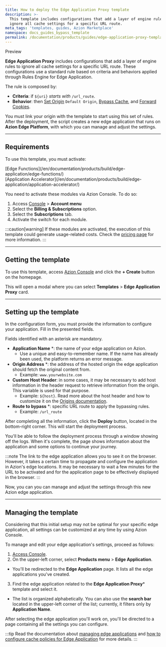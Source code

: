```yaml
---
title: How to deploy the Edge Application Proxy template
description: >-
  This template includes configurations that add a layer of engine rules to
  ignore all cache settings for a specific URL route.
meta_tags: 'templates, guides, Azion Marketplace'
namespace: docs_guides_bypass_template
permalink: /documentation/products/guides/edge-application-proxy-template/
---
```



<Tag severity="info" client:only="vue">
Preview
</Tag>

**Edge Application Proxy** includes configurations that add a layer of engine rules to ignore all cache settings for a specific URL route. These configurations use a standard rule based on criteria and behaviors applied through Rules Engine for Edge Application.

The rule is composed by:

- **Criteria**: if `${uri}` *starts with* `/url_route`.
- **Behavior**: then [Set Origin](/en/documentation/products/build/edge-application/rules-engine/#set-origin) `Default Origin`, [Bypass Cache](/en/documentation/products/build/edge-application/rules-engine/#bypass-cache), and [Forward Cookies](/en/documentation/products/build/edge-application/rules-engine/#forward-cookies).

You must link your origin with the template to start using this set of rules. After the deployment, the script creates a new edge application that runs on **Azion Edge Platform**, with which you can manage and adjust the settings. 

---

## Requirements

To use this template, you must activate:

<Tag severity="info" client:only="vue">
[Edge Functions](/en/documentation/products/build/edge-application/edge-functions/)
</Tag><br/>
<Tag severity="info" client:only="vue">
[Application Accelerator](/en/documentation/products/build/edge-application/application-accelerator/)
</Tag>

You need to activate these modules via Azion Console. To do so:

1. Access [Console](/en/documentation/products/guides/how-to-access-azion-console/) > **Account menu**
2. Select the **Billing & Subscriptions** option.
3. Select the **Subscriptions** tab.
4. Activate the switch for each module.

:::caution[warning]
If these modules are activated, the execution of this template could generate usage-related costs. Check the [pricing page](/en/documentation/products/pricing/) for more information.
:::

---

## Getting the template

To use this template, access [Azion Console](/en/documentation/products/guides/how-to-access-azion-console/) and click the **+ Create** button on the homepage.

This will open a modal where you can select **Templates** > **Edge Application Proxy** card.

---

## Setting up the template

In the configuration form, you must provide the information to configure your application. Fill in the presented fields. 

Fields identified with an asterisk are mandatory.

- **Application Name** *: the name of your edge application on Azion.
    - Use a unique and easy-to-remember name. If the name has already been used, the platform returns an error message.
- **Origin Address** *: the address of the hosted origin the edge application should fetch the original content from.
    - Example: `www.yourwebsite.com`
- **Custom Host Header**: in some cases, it may be necessary to add host information in the header request to retrieve information from the origin. This variable is used for that purpose.
    - Example: `${host}`. Read more about the host header and how to customize it on the [Origins documentation](/en/documentation/products/build/edge-application/origins/#host-header).
- **Route to bypass** *: specific URL route to apply the bypassing rules.
    - Example: `/url_route`

After completing all the information, click the **Deploy** button, located in the bottom-right corner. This will start the deployment process.

You'll be able to follow the deployment process through a window showing off the logs. When it's complete, the page shows information about the application and some options to continue your journey.

:::note
The link to the edge application allows you to see it on the browser. However, it takes a certain time to propagate and configure the application in Azion's edge locations. It may be necessary to wait a few minutes for the URL to be activated and for the application page to be effectively displayed in the browser.
:::

Now, you can you can manage and adjust the settings through this new Azion edge application. 

---

## Managing the template

Considering that this initial setup may not be optimal for your specific edge application, all settings can be customized at any time by using Azion Console.

To manage and edit your edge application's settings, proceed as follows:

1. [Access Console](https://console.azion.com).
2. On the upper-left corner, select **Products menu** > **Edge Application**.
- You'll be redirected to the **Edge Application** page. It lists all the edge applications you've created.
3. Find the edge application related to the **Edge Application Proxy*** template and select it. 
- The list is organized alphabetically. You can also use the **search bar** located in the upper-left corner of the list; currently, it filters only by **Application Name**.

After selecting the edge application you'll work on, you'll be directed to a page containing all the settings you can configure.

:::tip
Read the documentation about [managing edge applications](/en/documentation/products/build/edge-application/first-steps/) and [how to configure cache policies for Edge Application](/en/documentation/products/guides/cache-settings/) for more details.
:::



